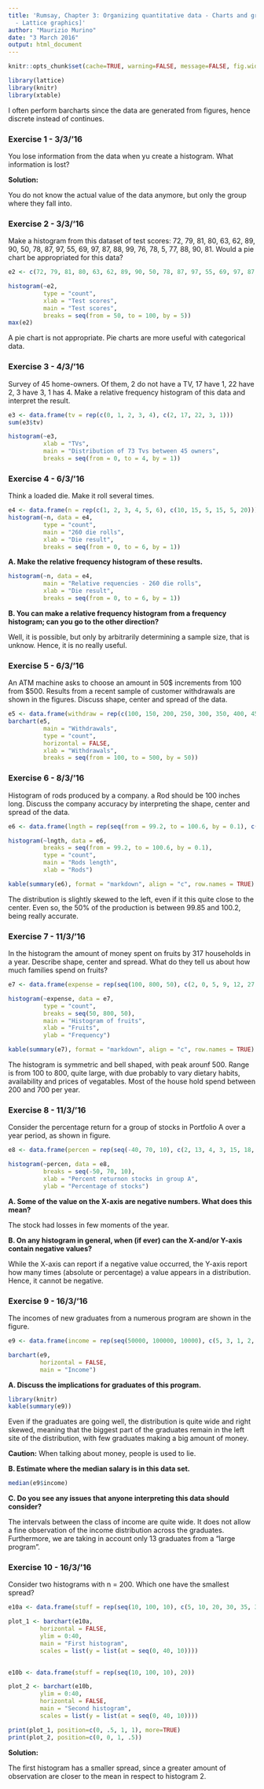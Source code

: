 ```yaml
---
title: 'Rumsay, Chapter 3: Organizing quantitative data - Charts and graphs. [Ongoing
  - Lattice graphics]'
author: "Maurizio Murino"
date: "3 March 2016"
output: html_document
---
```

```r
knitr::opts_chunk$set(cache=TRUE, warning=FALSE, message=FALSE, fig.width=12)
```

```r
library(lattice)
library(knitr)
library(xtable)
```

I often perform barcharts since the data are generated from figures, hence discrete instead of continues.

### Exercise 1 - 3/3/'16

You lose information from the data when yu create a histogram. What information is lost?

__Solution:__

You do not know the actual value of the data anymore, but only the group where they fall into.

### Exercise 2 - 3/3/'16

Make a histogram from this dataset of test scores: 72, 79, 81, 80, 63, 62, 89, 90, 50, 78, 87, 97, 55, 69, 97, 87, 88, 99, 76, 78, 5, 77, 88, 90, 81. Would a pie chart be appropriated for this data?

```r
e2 <- c(72, 79, 81, 80, 63, 62, 89, 90, 50, 78, 87, 97, 55, 69, 97, 87, 88, 99, 76, 78, 65, 77, 88, 90, 81)
```
```r
histogram(~e2,
          type = "count",
          xlab = "Test scores",
          main = "Test scores",
          breaks = seq(from = 50, to = 100, by = 5))
max(e2)
```

A pie chart is not appropriate. Pie charts are more useful with categorical data.

### Exercise 3 - 4/3/'16

Survey of 45 home-owners. Of them, 2 do not have a TV, 17 have 1, 22 have 2, 3 have 3, 1 has 4. Make a relative frequency histogram of this data and interpret the result.

```r
e3 <- data.frame(tv = rep(c(0, 1, 2, 3, 4), c(2, 17, 22, 3, 1)))
sum(e3$tv)
```

```r
histogram(~e3,
          xlab = "TVs",
          main = "Distribution of 73 Tvs between 45 owners",
          breaks = seq(from = 0, to = 4, by = 1))
```

### Exercise 4 - 6/3/'16

Think a loaded die. Make it roll several times. 

```r
e4 <- data.frame(n = rep(c(1, 2, 3, 4, 5, 6), c(10, 15, 5, 15, 5, 20)))
histogram(~n, data = e4,
          type = "count",
          main = "260 die rolls",
          xlab = "Die result",
          breaks = seq(from = 0, to = 6, by = 1))
```

__A. Make the relative frequency histogram of these results.__

```r
histogram(~n, data = e4,
          main = "Relative requencies - 260 die rolls",
          xlab = "Die result",
          breaks = seq(from = 0, to = 6, by = 1))
```

__B. You can make a relative frequency histogram from a frequency histogram; can you go to the other direction?__

Well, it is possible, but only by arbitrarily determining a sample size, that is unknow. Hence, it is no really useful.

### Exercise 5 - 6/3/'16

An ATM machine asks to choose an amount in 50$ increments from 100 from $500. Results from a recent sample of customer withdrawals are shown in the figures. Discuss shape, center and spread of the data. 

```r
e5 <- data.frame(withdraw = rep(c(100, 150, 200, 250, 300, 350, 400, 450, 500), c(14, 23, 23, 4, 2, 0, 2, 0, 2)))
barchart(e5,
          main = "Withdrawals",
          type = "count",
          horizontal = FALSE,
          xlab = "Withdrawals",
          breaks = seq(from = 100, to = 500, by = 50))
```

### Exercise 6 - 8/3/'16

Histogram of rods produced by a company. a Rod should be 100 inches long. Discuss the company accuracy by interpreting the shape, center and spread of the data. 

```r
e6 <- data.frame(lngth = rep(seq(from = 99.2, to = 100.6, by = 0.1), c(1, 0, 2, 1, 2, 2, 8, 7, 10, 10, 6, 7, 2, 1, 4)))

histogram(~lngth, data = e6,
          breaks = seq(from = 99.2, to = 100.6, by = 0.1),
          type = "count",
          main = "Rods length",
          xlab = "Rods")
```

```r
kable(summary(e6), format = "markdown", align = "c", row.names = TRUE)
```

The distribution is slightly skewed to the left, even if it this quite close to the center. Even so, the 50% of the production is between 99.85 and 100.2, being really accurate.  

### Exercise 7 - 11/3/'16

In the histogram the amount of money spent on fruits by 317 households in a year. Describe shape, center and spread. What do they tell us about how much families spend on fruits?

```r
e7 <- data.frame(expense = rep(seq(100, 800, 50), c(2, 0, 5, 9, 12, 27, 60, 65, 70, 50, 32, 18, 7, 2, 3)))

histogram(~expense, data = e7,
          type = "count",
          breaks = seq(50, 800, 50),
          main = "Histogram of fruits",
          xlab = "Fruits",
          ylab = "Frequency")

kable(summary(e7), format = "markdown", align = "c", row.names = TRUE)
```

The histogram is symmetric and bell shaped, with peak arounf 500. Range is from 100 to 800, quite large, with due probably to vary dietary habits, availability and prices of vegatables. Most of the house hold spend between 200 and 700 per year.

### Exercise 8 - 11/3/'16

Consider the percentage return for a group of stocks in Portfolio A over a year period, as shown in figure. 

```r
e8 <- data.frame(percen = rep(seq(-40, 70, 10), c(2, 13, 4, 3, 15, 18, 10, 12, 10, 3, 3, 3)))
```
```r
histogram(~percen, data = e8,
          breaks = seq(-50, 70, 10),
          xlab = "Percent returnon stocks in group A",
          ylab = "Percentage of stocks")
```

__A. Some of the value on the X-axis are negative numbers. What does this mean?__

The stock had losses in few moments of the year.

__B. On any histogram in general, when (if ever) can the X-and/or Y-axis contain negative values?__

While the X-axis can report if a negative value occurred, the Y-axis report how many times (absolute or percentage) a value appears in a distribution. Hence, it cannot be negative.

### Exercise 9 - 16/3/'16

The incomes of new graduates from a numerous program are shown in the figure.

```r
e9 <- data.frame(income = rep(seq(50000, 100000, 10000), c(5, 3, 1, 2, 1, 1)))
```
```r
barchart(e9,                      
         horizontal = FALSE,
         main = "Income")
```

__A. Discuss the implications for graduates of this program.__

```r
library(knitr)
kable(summary(e9))
```
Even if the graduates are going well, the distribution is quite wide and right skewed, meaning that the biggest part of the graduates remain in the left site of the distribution, with few graduates making a big amount of money.

__Caution:__ When talking about money, people is used to lie.

__B. Estimate where the median salary is in this data set.__

```r
median(e9$income)
```

__C. Do you see any issues that anyone interpreting this data should consider?__

The intervals between the class of income are quite wide. It does not allow a fine observation of the income distribution across the graduates. Furthermore, we are taking in account only 13 graduates from a "large program". 

### Exercise 10 - 16/3/'16

Consider two histograms with n = 200. Which one have the smallest spread?

```r
e10a <- data.frame(stuff = rep(seq(10, 100, 10), c(5, 10, 20, 30, 35, 35, 30, 20, 10, 5)))
```

```r
plot_1 <- barchart(e10a,
         horizontal = FALSE,
         ylim = 0:40,
         main = "First histogram",
         scales = list(y = list(at = seq(0, 40, 10))))
        
```

```r
e10b <- data.frame(stuff = rep(seq(10, 100, 10), 20))
```

```r
plot_2 <- barchart(e10b, 
         ylim = 0:40,
         horizontal = FALSE,
         main = "Second histogram",
         scales = list(y = list(at = seq(0, 40, 10))))

print(plot_1, position=c(0, .5, 1, 1), more=TRUE)
print(plot_2, position=c(0, 0, 1, .5))
```

__Solution:__

The first histogram has a smaller spread, since a greater amount of observation are closer to the mean in respect to histogram 2.


